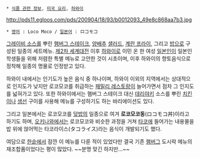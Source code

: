  * [[식품 관련 정보]], [[미국 요리]], [[하와이]]

http://pds11.egloos.com/pds/200904/18/93/b0012093_49e8c868aa7b3.jpg

 * [[영어]] : Loco Moco / [[일본어]] : ロコモコ

[[그레이비 소스]]를 뿌린 [[햄버그 스테이크]], [[양배추]] [[샐러드]], [[계란 프라이]], 그리고 [[밥]]으로 구성된 일종의 세트메뉴. [[제2차 세계대전]] 이후 [[하와이]]로 이민 온 한 여성 [[일본인]]이 일본인 학생들을 위해 저렴한 특별 메뉴로 고안한 것이 시초이며, 이후 하와이의 향토음식으로 정착해 일종의 명물로 인정받고 있다.

하와이 내에서는 인기도가 높은 음식 중 하나이며, 하와이 이외의 지역에서는 상대적으로 인지도가 낮지만 로코모코를 취급하는 [[패밀리 레스토랑]]이 늘어가면서 점차 그 인지도를 넓혀가고 있다. 또한 하와이에서는 햄버그 스테이크 대신 [[데리야키]] 소스를 뿌린 [[치킨]]이나 [[생선]] 구이를 사용해 메뉴를 구성하기도 하는 바리에이션도 있다.

그리고 일본에서는 로코모코를 [[덮밥]]의 일종으로 여겨 '''로코모코동'''(ロコモコ丼)이라고 하기도 하며, [[오키나와]]에서는 로코모코와 비슷한 과정을 거쳐 [[타코]]에 들어가는 내용물을 밥 위에 얹어먹는 타코라이스(タコライス)라는 음식이 개발되기도 했다.

여담으로 [[한솥]]에서 잠깐 이 메뉴를 다룬 적이 있었다만 결국 기존 [[햄버그]] 도시락 메뉴의 재조합품이었다는 평이 많았다. ~~분명 맞긴 하지만...~~
